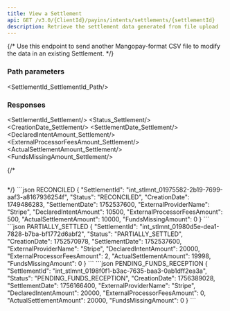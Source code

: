 ```yaml
---
title: View a Settlement
api: GET /v3.0/{ClientId}/payins/intents/settlements/{settlementId}
description: Retrieve the settlement data generated from file upload
---
```





{/* Use this endpoint to send another Mangopay-format CSV file to modify the data in an existing Settlement. */}

### Path parameters

<SettlementId_SettlementId_Path/>

### Responses

<AccordionGroup>
<Accordion title="200 - OK" defaultOpen>

<SettlementId_Settlement/>
<Status_Settlement/>
<CreationDate_Settlement/>
<SettlementDate_Settlement/>
<ExternalProviderName/>
<DeclaredIntentAmount_Settlement/>
<ExternalProcessorFeesAmount_Settlement/>
<ActualSettlementAmount_Settlement/>
<FundsMissingAmount_Settlement/>

</Accordion>
</AccordionGroup>

{/* <AccordionGroup>
<Accordion title="400 - ">
```json

```
</Accordion>
</AccordionGroup> */}

<ResponseExample>
```json RECONCILED
{
    "SettlementId": "int_stlmnt_01975582-2b19-7699-aaf3-a8167936254f",
    "Status": "RECONCILED",
    "CreationDate": 1749486283,
    "SettlementDate": 1752537600,
    "ExternalProviderName": "Stripe",
    "DeclaredIntentAmount": 10500,
    "ExternalProcessorFeesAmount": 500,
    "ActualSettlementAmount": 10000,
    "FundsMissingAmount": 0
}
```
```json PARTIALLY_SETTLED
{
    "SettlementId": "int_stlmnt_01980d5e-dea1-7828-b7ba-bf1772d6abf2",
    "Status": "PARTIALLY_SETTLED",
    "CreationDate": 1752570978,
    "SettlementDate": 1752537600,
    "ExternalProviderName": "Stripe",
    "DeclaredIntentAmount": 20000,
    "ExternalProcessorFeesAmount": 2,
    "ActualSettlementAmount": 19998,
    "FundsMissingAmount": 0
}
```
```json PENDING_FUNDS_RECEPTION
{
    "SettlementId": "int_stlmnt_0198f0f1-b3ac-7635-baa3-0ab1dff2ea3a",
    "Status": "PENDING_FUNDS_RECEPTION",
    "CreationDate": 1756389028,
    "SettlementDate": 1756166400,
    "ExternalProviderName": "Stripe",
    "DeclaredIntentAmount": 20000,
    "ExternalProcessorFeesAmount": 0,
    "ActualSettlementAmount": 20000,
    "FundsMissingAmount": 0
}
```
</ResponseExample>

<RequestExample>
<RestGetNoBody/>
</RequestExample>